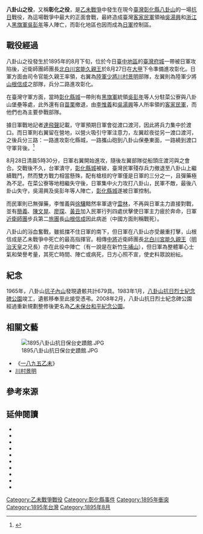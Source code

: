 
{{Infobox Military Conflict
|conflict=八卦山之役
|partof=[[乙未戰爭|乙未戰爭]]
|image=[[File:Baguashan_Memorial_Park.JPG|250px]]
|caption=為紀念八卦山之役的抗日烈士而<BR>設立在八卦山的乙未保台和平紀念公園
|date=1895年8月27日
|place=[[臺灣|臺灣]][[彰化市|彰化市]]
|casus=
|territory=
|result=日本決定性的勝利
|combatant2=[[Image:Flag_of_Formosa_1895.svg|22px]] [[臺灣民主國|臺灣民主國]]<br>[[Image:Flag_of_Formosa_1895.svg|22px]] [[義軍_(台灣客家人)|客家民軍]]
|combatant1=[[Image:Flag_of_Japan.svg|22px]] [[大日本帝國|大日本帝國]]
|commander2=[[Image:Flag_of_Formosa_1895.svg|22px]] [[李秉瑞|李秉瑞]]<br>[[Image:Flag_of_Formosa_1895.svg|22px]] [[李惟義|李惟義]]<br>[[Image:Flag_of_Formosa_1895.svg|22px]] [[吳湯興|吳湯興]]{{KIA}}<br>[[Image:Flag_of_Formosa_1895.svg|22px]] [[吳彭年_(清朝)|吳彭年]]{{KIA}}<br>[[Image:Flag_of_Formosa_1895.svg|22px]] [[徐驤|徐驤]]
|commander1=[[Image:Flag_of_Japan.svg|22px]] [[北白川宮能久親王|北白川宮能久親王]]{{KIA}}<br>[[Image:Flag_of_Japan.svg|22px]] [[川村景明|川村景明]]<br>[[Image:Flag_of_Japan.svg|22px]] [[山根信成|山根信成]]{{KIA}}
|strength2=正規軍:5,000<br>民兵:?<br>有定軍寨火力支援
|strength1=正規軍:15,000<br>預備隊:?<br>軍夫:?
|casualties2=不詳
|casualties1=不詳
|notes=
}}

'''八卦山之役'''，又稱'''彰化之役'''，是[[乙未戰爭|乙未戰爭]]中發生在現今[[臺灣|臺灣]][[彰化縣|彰化縣]][[八卦山_(彰化縣)|八卦山]]的一場[[抗日|抗日]]戰役，為這場戰爭中最大的正面會戰，最終造成臺灣[[義軍_(台灣客家人)|客家民軍]]領袖[[吳湯興|吳湯興]]和[[浙江|浙江]]人[[黑旗軍|黑旗軍]][[吳彭年_(清朝)|吳彭年]]等人陣亡{{r|吳}}，而彰化地區也因而成為[[日軍|日軍]]控制區。

== 戰役經過 ==
八卦山之役發生於1895年的8月下旬，位於今日[[臺中市|臺中地區]]的[[臺灣省城|臺灣府城]]一帶被日軍攻陷後，近衛師團師團長[[北白川宮能久親王|北白川宮能久親王]]於8月27日在[[大甲區|大甲]]下令準備進攻彰化。日軍方面由司令官能久親王率領，右翼為[[大日本帝國陸軍|陸軍]][[少將|少將]][[川村景明|川村景明]]部隊，左翼則為陸軍少將[[山根信成|山根信成]]之部隊，兵分二路進攻彰化。

在臺灣守軍方面，當時[[彰化縣城|彰化縣城]]一帶則有[[黑旗軍|黑旗軍]]統領[[吳彭年_(清朝)|吳彭年]]等人分駐菜公寮與八卦山堡壘等處，此外還有自[[苗栗市|苗栗]]撤退，由[[李惟義|李惟義]]和[[吳湯興|吳湯興]]等人所率領的[[義軍_(台灣客家人)|客家民軍]]{{r|吳}}，而他們也為主要參戰部隊。

據日軍戰地記者[[達飛聲|達飛聲]]記載，守軍預期日軍會從渡口渡河，因此將兵力集中於渡口。而日軍則右翼留在營地，以營火吸引守軍注意力，左翼趁夜從另一渡口渡河，之後兵分三路：一路進攻彰化縣城，一路攜山砲到八卦山保壘東面，一路繞到渡口守軍背後。<ref>{{cite book |last1=Davidson |first1=James Wheeler |title=''The Island of Formosa, Past and Present : History, people, resources, and commercial prospects : Tea, camphor, sugar, gold, coal, sulphur, economical plants, and other productions'' |year=1903 |publisher=Macmillan & co. |url=https://archive.org/details/islandofformosap00davi |location=London and New York |ol=6931635M| pages=336-338}}{{en}}</ref>

8月28日清晨5時30分，日軍右翼開始進攻，隨後左翼部隊從船頭庄渡河與之會合。交戰後不久，台軍潰守{{r|吳}}，[[彰化縣城|彰化縣城]]被破，臺灣民軍殘存兵力撤退至八卦山上繼續戰鬥，然而雙方戰力相當懸殊，配有槍枝的守軍僅是日軍的三分之一，且彈藥極為不足。在菜公寮等地相繼失守後，日軍集中火力攻打八卦山，民軍不敵，最後八卦山失守，吳湯興及吳彭年等人陣亡，[[彰化縣城|彰化縣城]]遂被日軍控制{{r|吳}}。

而民軍則已無彈藥，李惟義與[[徐驤|徐驤]]黯然率軍退守[[雲林縣新城|雲林]]，不再與日軍主力直接對戰，並有[[簡義|簡義]]、[[陳文晃|陳文晃]]、[[西螺七嵌|廖琛]]、[[黃丑|黃丑]]加入民軍行列四處伏擊使日軍主力疲於奔命，日軍[[近衛師團|近衛師團]]步兵第二[[旅團|旅團]]長[[山根信成|山根信成]]因此病逝（中國方面則稱戰死）。

八卦山的浴血奮戰，雖抵擋不住日軍的南下，但日軍在八卦山亦受嚴重打擊，山根信成是乙未戰爭中死亡的最高指揮官。相傳[[中將|中將]]近衛師團長[[北白川宮能久親王|北白川宮能久]][[親王|親王]]（[[明治天皇|明治天皇]]之兄長）亦在此役中陣亡（有一說是在新竹[[牛埔山|牛埔山]]），但日軍為整體軍心士氣和榮譽考量，其死亡時間、陣亡或病死，日方心照不宣，使史料眾說紛紜。

== 紀念 ==
1965年，八卦山[[坑子內山|坑子內山]]發現遺骸共計679具。1983年1月，[[八卦山抗日烈士紀念碑公園|八卦山抗日烈士紀念碑公園]]竣工，遺骸移奉至此接受憑弔。2008年2月，八卦山抗日烈士紀念碑公園經過重新規劃整修後更名為[[乙未保台和平紀念公園|乙未保台和平紀念公園]]。

==相關文藝==
[[File:1895八卦山抗日保台史蹟館.JPG|thumb]]
*《[[一八九五乙未|一八九五乙未]]》
*[[川村景明|川村景明]]

== 參考來源 ==
{{reflist|refs=
<ref name="吳">{{cite book |author=吳明勇 |title=《臺灣歷史辭典·八卦山之役》 |date=2004-05-18 |publisher=行政院文化建設委員會 |location=臺北市 |isbn=957-01-7430-7 |pages=57頁 }}</ref>}}

==延伸閱讀==
<div class="references-small">
*{{cite book |title=《1895年 決戰八卦山：乙未年抗日義軍浴血風雲錄》|author=陳文德|publisher=遠流出版|language=zh-tw|year=1995}}
*{{cite book |title=《臺灣文獻》(別冊3)|chapter=談乙未年八卦山之役|author=陳文添|publisher=臺灣省文獻委員會|language=zh-tw|year=2002}}
*{{cite book|url=http://124.219.27.219/cgi-bin/big5/imctp/u3?time=22:02:36&qctrl=&q1=vv2&q2=imctp&q22=444|title=《1895年乙未割台日本領有台灣戰爭—八卦山戰役》|author=蔡照益|publisher=|language=zh-tw|year=2006}}{{Dead link}}
*{{cite book |title=《日軍在台灣：一八九五年至一九四五年的軍事措施與主要活動》|author=劉鳳翰|publisher=國史館|language=zh-tw|year=1997}}
*{{cite book |title=《台灣割讓與乙未抗日運動》|author=黃秀政|publisher=台灣商務出版社|language=zh-tw|year=1992}}
*{{cite book |title=《日據初期臺灣地區武裝抗日運動之研究（1895-1915）》|author=柯惠珠|publisher=前程出版社|language=zh-tw|year=1987}}
*{{cite book |title=《臺灣漢人武裝抗日史研究：一八九五－一九〇二》|author=翁佳音|publisher=臺灣大學出版委員會|language=zh-tw|year=1986}}
*{{cite book |title=《攻台圖錄：臺灣史上最大一場戰爭》|author=鄭天凱|publisher=遠流出版|language=zh-tw|year=2006}}
*{{cite book |title=《攻台戰紀：日清戰史．台灣篇》|author=許佩賢譯、日軍參謀本部著|publisher=遠流出版|language=zh-tw|year=1995}}
*{{cite book |title=《攻台見聞：風俗畫報．台灣爭討圖繪》|author=許佩賢譯|publisher=遠流出版|language=zh-tw|year=1995}}
</div>
{{乙未戰爭}}
{{台灣日治時期歷史事件}}
{{台灣戰爭史}}
[[Category:乙未戰爭戰役|Category:乙未戰爭戰役]]
[[Category:彰化縣事件|Category:彰化縣事件]]
[[Category:1895年衝突|Category:1895年衝突]]
[[Category:1895年台灣|Category:1895年台灣]]
[[Category:1895年8月|Category:1895年8月]]